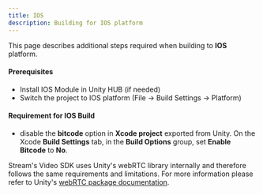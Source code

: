 ```yaml
---
title: IOS
description: Building for IOS platform
---
```


This page describes additional steps required when building to **IOS** platform.

#### Prerequisites
- Install IOS Module in Unity HUB (if needed)
- Switch the project to IOS platform (File -> Build Settings -> Platform)

#### Requirement for IOS Build
- disable the **bitcode** option in **Xcode project** exported from Unity. On the Xcode **Build Settings** tab, in the **Build Options** group, set **Enable Bitcode** to **No**.

Stream's Video SDK uses Unity's webRTC library internally and therefore follows the same requirements and limitations. For more information please refer to Unity's [webRTC package documentation](https://docs.unity3d.com/Packages/com.unity.webrtc@3.0/manual/requirements.html).